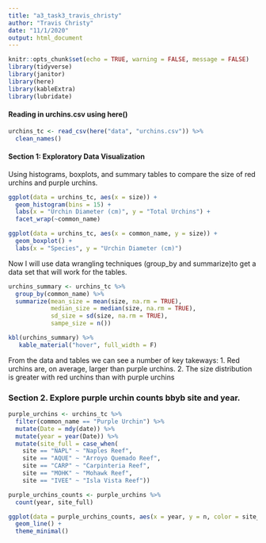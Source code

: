 ```yaml
---
title: "a3_task3_travis_christy"
author: "Travis Christy"
date: "11/1/2020"
output: html_document
---
```


```r
knitr::opts_chunk$set(echo = TRUE, warning = FALSE, message = FALSE)
library(tidyverse)
library(janitor)
library(here)
library(kableExtra)
library(lubridate)
```

#### Reading in urchins.csv using here()

```r
urchins_tc <- read_csv(here("data", "urchins.csv")) %>% 
  clean_names()
```

#### Section 1: Exploratory Data Visualization

Using histograms, boxplots, and summary tables to compare the size of red urchins and purple urchins.

```r
ggplot(data = urchins_tc, aes(x = size)) +
  geom_histogram(bins = 15) +
  labs(x = "Urchin Diameter (cm)", y = "Total Urchins") +
  facet_wrap(~common_name)
```


```r
ggplot(data = urchins_tc, aes(x = common_name, y = size)) +
  geom_boxplot() +
  labs(x = "Species", y = "Urchin Diameter (cm)")
```



Now I will use data wrangling techniques (group_by and summarize)to get a data set that will work for the tables.

```r
urchins_summary <- urchins_tc %>% 
  group_by(common_name) %>% 
  summarize(mean_size = mean(size, na.rm = TRUE),
            median_size = median(size, na.rm = TRUE),
            sd_size = sd(size, na.rm = TRUE),
            sampe_size = n())

kbl(urchins_summary) %>% 
   kable_material("hover", full_width = F)
```

From the data and tables we can see a number of key takeways:
1. Red urchins are, on average, larger than purple urchins.
2. The size distribution is greater with red urchins than with purple urchins


### Section 2. Explore purple urchin counts bbyb site and year.

```r
purple_urchins <- urchins_tc %>% 
  filter(common_name == "Purple Urchin") %>% 
  mutate(Date = mdy(date)) %>% 
  mutate(year = year(Date)) %>% 
  mutate(site_full = case_when(
    site == "NAPL" ~ "Naples Reef",
    site == "AQUE" ~ "Arroyo Quemado Reef",
    site == "CARP" ~ "Carpinteria Reef",
    site == "MOHK" ~ "Mohawk Reef",
    site == "IVEE" ~ "Isla Vista Reef"))
```

```r
purple_urchins_counts <- purple_urchins %>% 
  count(year, site_full)
```

```r
ggplot(data = purple_urchins_counts, aes(x = year, y = n, color = site_full)) +
  geom_line() +
  theme_minimal()
```











